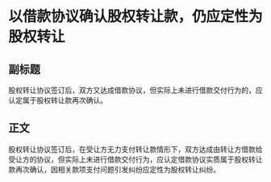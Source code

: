 # 以借款协议确认股权转让款，仍应定性为股权转让
## 副标题
股权转让协议签订后，双方又达成借款协议，但实际上未进行借款交付行为的，应认定属于股权转让款再次确认。
## 正文
股权转让协议签订后，在受让方无力支付转让款情形下，双方达成由转让方借款给受让方的协议，但实际上未进行借款交付行为，应认定借款协议实质属于股权转让款再次确认，因相关款项支付问题引发纠纷应定性为股权转让纠纷。